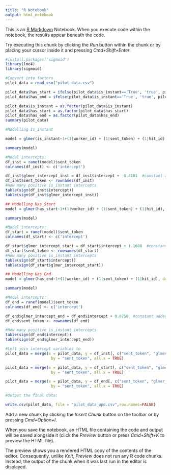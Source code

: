 ```yaml
---
title: "R Notebook"
output: html_notebook
---
```


This is an [R Markdown](http://rmarkdown.rstudio.com) Notebook. When you execute code within the notebook, the results appear beneath the code. 

Try executing this chunk by clicking the *Run* button within the chunk or by placing your cursor inside it and pressing *Cmd+Shift+Enter*. 
```r
#install.packages('sigmoid')
library(lme4)
library(sigmoid)


```

```r
#Convert into factors
pilot_data = read_csv("pilot_data.csv")

pilot_data$has_start = ifelse(pilot_data$is_instant=='True', 'true', pilot_data$has_start)
pilot_data$has_end = ifelse(pilot_data$is_instant=='True', 'true', pilot_data$has_end)

pilot_data$is_instant = as.factor(pilot_data$is_instant)
pilot_data$has_start = as.factor(pilot_data$has_start)
pilot_data$has_end = as.factor(pilot_data$has_end)
summary(pilot_data)
```
```r
#Modelling Is_instant

model = glmer(is_instant~1+(1|worker_id) + (1|sent_token) + (1|hit_id), data=pilot_data, family="binomial")

summary(model)

#Model intercepts:
df_inst = ranef(model)$sent_token
colnames(df_inst) <- c('intercept')

df_inst$glmer_intercept_inst = df_inst$intercept + -0.4101  #constant added manually
df_inst$sent_token <- rownames(df_inst) 
#How many positive is_instant intercepts
table(sign(df_inst$intercept))
table(sign(df_inst$glmer_intercept_inst))
```



```r
## Modelling Has_Start
model = glmer(has_start~1+(1|worker_id) + (1|sent_token) + (1|hit_id), data=pilot_data, family="binomial")

summary(model)

#Model intercepts:
df_start = ranef(model)$sent_token
colnames(df_start) <- c('intercept')

df_start$glmer_intercept_start = df_start$intercept + 1.1608  #constant added manually
df_start$sent_token <- rownames(df_start) 
#How many positive is_instant intercepts
table(sign(df_start$intercept))
table(sign(df_start$glmer_intercept_start))

```

```r
## Modelling Has_End
model = glmer(has_end~1+(1|worker_id) + (1|sent_token) + (1|hit_id), data=pilot_data, family="binomial")

summary(model)

#Model intercepts:
df_end = ranef(model)$sent_token
colnames(df_end) <- c('intercept')

df_end$glmer_intercept_end = df_end$intercept + 0.8758  #constant added manually
df_end$sent_token <- rownames(df_end) 

#How many positive is_instant intercepts
table(sign(df_end$intercept))
table(sign(df_end$glmer_intercept_end))
```
```r
#Left join intercept variables to 
pilot_data = merge(x = pilot_data, y = df_inst[, c("sent_token", "glmer_intercept_inst")], 
                    by = "sent_token", all.x = TRUE)

pilot_data = merge(x = pilot_data, y = df_start[, c("sent_token", "glmer_intercept_start")], 
                    by = "sent_token", all.x = TRUE)

pilot_data = merge(x = pilot_data, y = df_end[, c("sent_token", "glmer_intercept_end")], 
                    by = "sent_token", all.x = TRUE)
```

```r
#Output the final data:

write.csv(pilot_data, file = "pilot_data_upd.csv",row.names=FALSE)
```



Add a new chunk by clicking the *Insert Chunk* button on the toolbar or by pressing *Cmd+Option+I*.

When you save the notebook, an HTML file containing the code and output will be saved alongside it (click the *Preview* button or press *Cmd+Shift+K* to preview the HTML file). 

The preview shows you a rendered HTML copy of the contents of the editor. Consequently, unlike *Knit*, *Preview* does not run any R code chunks. Instead, the output of the chunk when it was last run in the editor is displayed.


